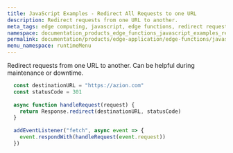 ```yaml
---
title: JavaScript Examples - Redirect All Requests to one URL
description: Redirect requests from one URL to another.
meta_tags: edge computing, javascript, edge functions, redirect request to one url
namespace: documentation_products_edge_functions_javascript_examples_redirect_url
permalink: documentation/products/edge-application/edge-functions/javascript-examples/redirect-requests
menu_namespace: runtimeMenu
---
```


Redirect requests from one URL to another. Can be helpful during maintenance or downtime.

```js
  const destinationURL = "https://azion.com"
  const statusCode = 301
  
  async function handleRequest(request) {
    return Response.redirect(destinationURL, statusCode)
  }
  
  addEventListener("fetch", async event => {
    event.respondWith(handleRequest(event.request))
  })
```
